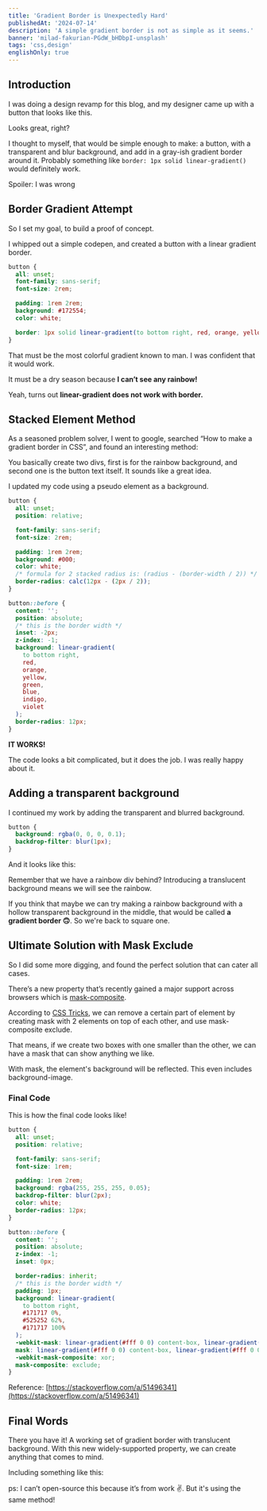 ```yaml
---
title: 'Gradient Border is Unexpectedly Hard'
publishedAt: '2024-07-14'
description: 'A simple gradient border is not as simple as it seems.'
banner: 'milad-fakurian-PGdW_bHDbpI-unsplash'
tags: 'css,design'
englishOnly: true
---
```


## Introduction

I was doing a design revamp for this blog, and my designer came up with a button that looks like this.

<CloudinaryImg
  mdx
  publicId='theodorusclarence/blogs/gradient-border-is-hard/Untitled'
  alt='Button with a gray gradient border and a translucent background'
  width={1286}
  height={774}
/>

Looks great, right?

I thought to myself, that would be simple enough to make: a button, with a transparent and blur background, and add in a gray-ish gradient border around it. Probably something like `border: 1px solid linear-gradient()` would definitely work.

Spoiler: I was wrong

## Border Gradient Attempt

So I set my goal, to build a proof of concept.

I whipped out a simple codepen, and created a button with a linear gradient border.

```css
button {
  all: unset;
  font-family: sans-serif;
  font-size: 2rem;

  padding: 1rem 2rem;
  background: #172554;
  color: white;

  border: 1px solid linear-gradient(to bottom right, red, orange, yellow, green, blue, indigo, violet);
}
```

That must be the most colorful gradient known to man. I was confident that it would work.

<CloudinaryImg
  mdx
  publicId='theodorusclarence/blogs/gradient-border-is-hard/Untitled_1'
  alt='Button without a rainbow gradient border'
  width={1106}
  height={788}
/>

It must be a dry season because **I can’t see any rainbow!**

Yeah, turns out **linear-gradient does not work with border.**

## Stacked Element Method

As a seasoned problem solver, I went to google, searched “How to make a gradient border in CSS”, and found an interesting method:

You basically create two divs, first is for the rainbow background, and second one is the button text itself. It sounds like a great idea.

<CloudinaryImg
  mdx
  publicId='theodorusclarence/blogs/gradient-border-is-hard/Untitled_2'
  alt='Diagram of how stacked element method works'
  width={2534}
  height={1338}
/>

I updated my code using a pseudo element as a background.

```css
button {
  all: unset;
  position: relative;

  font-family: sans-serif;
  font-size: 2rem;

  padding: 1rem 2rem;
  background: #000;
  color: white;
  /* formula for 2 stacked radius is: (radius - (border-width / 2)) */
  border-radius: calc(12px - (2px / 2));
}

button::before {
  content: '';
  position: absolute;
  /* this is the border width */
  inset: -2px;
  z-index: -1;
  background: linear-gradient(
    to bottom right,
    red,
    orange,
    yellow,
    green,
    blue,
    indigo,
    violet
  );
  border-radius: 12px;
}
```

<CloudinaryImg
  mdx
  publicId='theodorusclarence/blogs/gradient-border-is-hard/Untitled_3'
  alt='Button with a rainbow gradient border'
  width={744}
  height={494}
/>

**IT WORKS!**

The code looks a bit complicated, but it does the job. I was really happy about it.

## Adding a transparent background

I continued my work by adding the transparent and blurred background.

```css
button {
  background: rgba(0, 0, 0, 0.1);
  backdrop-filter: blur(1px);
}
```

And it looks like this:

<CloudinaryImg
  mdx
  publicId='theodorusclarence/blogs/gradient-border-is-hard/Untitled_4'
  alt='Button with a rainbow gradient background, but the border is gone'
  width={1256}
  height={816}
/>

Remember that we have a rainbow div behind? Introducing a translucent background means we will see the rainbow.

If you think that maybe we can try making a rainbow background with a hollow transparent background in the middle, that would be called **a gradient border 🙃**. So we're back to square one.

## Ultimate Solution with Mask Exclude

So I did some more digging, and found the perfect solution that can cater all cases.

There’s a new property that’s recently gained a major support across browsers which is [mask-composite](https://developer.mozilla.org/en-US/docs/Web/CSS/mask-composite).

<CloudinaryImg
  mdx
  publicId='theodorusclarence/blogs/gradient-border-is-hard/Untitled_5'
  alt='Button with a rainbow gradient background'
  width={2538}
  height={808}
/>

According to [CSS Tricks](https://css-tricks.com/almanac/properties/m/mask-composite/), we can remove a certain part of element by creating mask with 2 elements on top of each other, and use mask-composite exclude.

<CloudinaryImg
  mdx
  publicId='theodorusclarence/blogs/gradient-border-is-hard/css-tricks-exclude'
  alt='css-tricks-exclude'
  width={2294}
  height={1188}
/>

That means, if we create two boxes with one smaller than the other, we can have a mask that can show anything we like.

<CloudinaryImg
  mdx
  publicId='theodorusclarence/blogs/gradient-border-is-hard/Untitled_7'
  alt='Mask Composite caniuse'
  width={2054}
  height={1514}
/>

With mask, the element's background will be reflected. This even includes background-image.

<CloudinaryImg
  mdx
  publicId='theodorusclarence/blogs/gradient-border-is-hard/Untitled_8'
  alt='CSS Tricks exclude'
  width={1160}
  height={794}
/>

### Final Code

This is how the final code looks like!

```css
button {
  all: unset;
  position: relative;

  font-family: sans-serif;
  font-size: 1rem;

  padding: 1rem 2rem;
  background: rgba(255, 255, 255, 0.05);
  backdrop-filter: blur(2px);
  color: white;
  border-radius: 12px;
}

button::before {
  content: '';
  position: absolute;
  z-index: -1;
  inset: 0px;

  border-radius: inherit;
  /* this is the border width */
  padding: 1px;
  background: linear-gradient(
    to bottom right,
    #171717 0%,
    #525252 62%,
    #171717 100%
  );
  -webkit-mask: linear-gradient(#fff 0 0) content-box, linear-gradient(#fff 0 0);
  mask: linear-gradient(#fff 0 0) content-box, linear-gradient(#fff 0 0);
  -webkit-mask-composite: xor;
  mask-composite: exclude;
}
```

<CloudinaryImg
  mdx
  publicId='theodorusclarence/blogs/gradient-border-is-hard/Untitled_9'
  alt='Untitled'
  width={1520}
  height={1060}
/>

Reference: [https://stackoverflow.com/a/51496341](https://stackoverflow.com/a/51496341)

## Final Words

There you have it! A working set of gradient border with translucent background. With this new widely-supported property, we can create anything that comes to mind.

Including something like this:

<CloudinaryVideoPlayer
  mdx
  publicId='theodorusclarence/blogs/gradient-border-is-hard/gradient-vid'
  width='1424'
  height='596'
/>

ps: I can’t open-source this because it’s from work ✌️. But it's using the same method!
